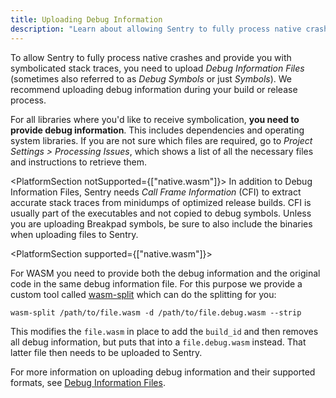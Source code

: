 ```yaml
---
title: Uploading Debug Information
description: "Learn about allowing Sentry to fully process native crashes and provide you with symbolicated stack traces, by uploading Debug Information Files (sometimes also referred to as Debug Symbols or just Symbols)."
---
```


To allow Sentry to fully process native crashes and provide you with
symbolicated stack traces, you need to upload _Debug Information Files_
(sometimes also referred to as _Debug Symbols_ or just _Symbols_). We recommend
uploading debug information during your build or release process.

For all libraries where you'd like to receive symbolication, **you need
to provide debug information**. This includes dependencies and operating system
libraries. If you are not sure which files are required, go to _Project
Settings > Processing Issues_, which shows a list of all the necessary files and
instructions to retrieve them.

<PlatformSection notSupported={["native.wasm"]}>
In addition to Debug Information Files, Sentry needs _Call Frame Information_
(CFI) to extract accurate stack traces from minidumps of optimized release
builds. CFI is usually part of the executables and not copied to debug symbols.
Unless you are uploading Breakpad symbols, be sure to also include the binaries
when uploading files to Sentry.
</PlatformSection>

<PlatformSection supported={["native.wasm"]}>

For WASM you need to provide both the debug information and the original code
in the same debug information file.  For this purpose we provide a custom
tool called [wasm-split](https://github.com/getsentry/symbolicator/tree/master/wasm-split)
which can do the splitting for you:

```shell
wasm-split /path/to/file.wasm -d /path/to/file.debug.wasm --strip
```

This modifies the `file.wasm` in place to add the `build_id` and then removes all
debug information, but puts that into a `file.debug.wasm` instead.  That latter file
then needs to be uploaded to Sentry.

</PlatformSection>

For more information on uploading debug information and their supported formats,
see [Debug Information Files](/workflow/debug-files/).
